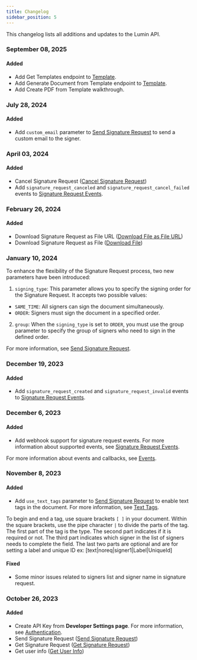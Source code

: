 ```yaml
---
title: Changelog
sidebar_position: 5
---
```


This changelog lists all additions and updates to the Lumin API.

### September 08, 2025
#### Added
- Add Get Templates endpoint to [Template](/api/templates/).
- Add Generate Document from Template endpoint to [Template](/api/templates/).
- Add Create PDF from Template walkthrough.


### July 28, 2024
#### Added
- Add `custom_email` parameter to [Send Signature Request](/api/send-signature-request) to send a custom email to the signer.

### April 03, 2024
#### Added
- Cancel Signature Request ([Cancel Signature Request](/api/cancel-signature-request))
- Add `signature_request_canceled` and `signature_request_cancel_failed` events to [Signature Request Events](/docs/api/events/#event-names).

### February 26, 2024
#### Added
- Download Signature Request as File URL ([Download File as File URL](/api/download-file-as-file-url/))
- Download Signature Request as File ([Download File](/api/download-file/))

### January 10, 2024
To enhance the flexibility of the Signature Request process, two new parameters have been introduced:

1. `signing_type`:
  This parameter allows you to specify the signing order for the Signature Request. It accepts two possible values:
  - `SAME_TIME`: All signers can sign the document simultaneously.
  - `ORDER`: Signers must sign the document in a specified order.
2. `group`:
  When the `signing_type` is set to `ORDER`, you must use the group parameter to specify the group of signers who need to sign in the defined order.

For more information, see [Send Signature Request](/api/send-signature-request).
### December 19, 2023
#### Added
- Add `signature_request_created` and `signature_request_invalid` events to [Signature Request Events](/docs/api/events/#event-names).

### December 6, 2023
#### Added
- Add webhook support for signature request events. For more information about supported events, see [Signature Request Events](/docs/api/events/#event-names).

For more information about events and callbacks, see [Events](/docs/api/events/).

### November 8, 2023
#### Added
- Add `use_text_tags` parameter to [Send Signature Request](/api/send-signature-request) to enable text tags in the document. For more information, see [Text Tags](/docs/api/walkthrough/text-tag/).

To begin and end a tag, use square brackets `[ ]` in your document. Within the square brackets, use the pipe character `|` to divide the parts of the tag. The first part of the tag is the type. The second part indicates if it is required or not. The third part indicates which signer in the list of signers needs to complete the field. The last two parts are optional and are for setting a label and unique ID
ex: [text|noreq|signer1|Label|UniqueId]
#### Fixed
- Some minor issues related to signers list and signer name in signature request.
### October 26, 2023
#### Added
- Create API Key from **Developer Settings page**. For more information, see [Authentication](/docs/api/authentication/).
- Send Signature Request ([Send Signature Request](/api/send-signature-request))
- Get Signature Request ([Get Signature Request](/api/get-signature-request))
- Get user info ([Get User Info](/api/get-user-information))